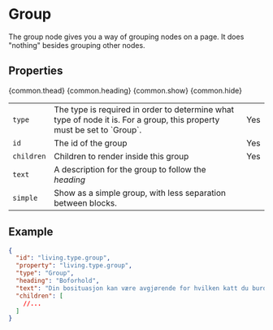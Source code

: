 
<Meta title="Building blocks/Group" />

# Group

The group node gives you a way of grouping nodes on a page. It does "nothing" besides
grouping other nodes.

## Properties

<Table>
  {common.thead}
  <tbody>
    <tr>
      <td>
        <code>type</code>
      </td>
      <td>
        The type is required in order to determine what type of node it is. For
        a group, this property must be set to `Group`.
      </td>
      <td>Yes</td>
    </tr>
    <tr>
      <td>
        <code>id</code>
      </td>
      <td>The id of the group</td>
      <td>Yes</td>
    </tr>
    <tr>
      <td>
        <code>children</code>
      </td>
      <td>Children to render inside this group</td>
      <td>Yes</td>
    </tr>
    {common.heading}
    <tr>
      <td>
        <code>text</code>
      </td>
      <td>
        A description for the group to follow the <em>heading</em>
      </td>
      <td></td>
    </tr>
    <tr>
      <td>
        <code>simple</code>
      </td>
      <td>Show as a simple group, with less separation between blocks.</td>
      <td></td>
    </tr>
    {common.show}
    {common.hide}
  </tbody>
</Table>

## Example

```json
{
  "id": "living.type.group",
  "property": "living.type.group",
  "type": "Group",
  "heading": "Boforhold",
  "text": "Din bosituasjon kan være avgjørende for hvilken katt du burde ha.",
  "children": [
    //...
  ]
}
```
